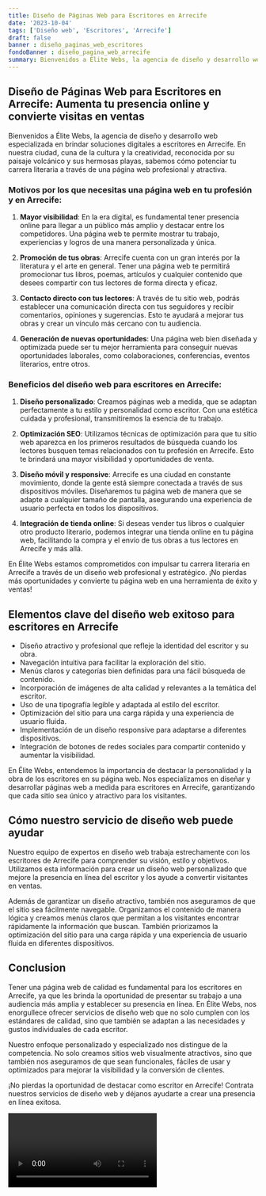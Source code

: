 ```yaml
---
title: Diseño de Páginas Web para Escritores en Arrecife
date: '2023-10-04'
tags: ['Diseño web', 'Escritores', 'Arrecife']
draft: false
banner : diseño_paginas_web_escritores
fondoBanner : diseño_pagina_web_arrecife
summary: Bienvenidos a Élite Webs, la agencia de diseño y desarrollo web especializada en brindar soluciones digitales a escritores en Arrecife. En nuestra ciudad, cuna de la cultura y la creatividad, reconocida por su paisaje volcánico y sus hermosas playas, sabemos cómo potenciar tu carrera literaria a través de una página web profesional y atractiva.
---
```


## Diseño de Páginas Web para Escritores en Arrecife: Aumenta tu presencia online y convierte visitas en ventas

Bienvenidos a Élite Webs, la agencia de diseño y desarrollo web especializada en brindar soluciones digitales a escritores en Arrecife. En nuestra ciudad, cuna de la cultura y la creatividad, reconocida por su paisaje volcánico y sus hermosas playas, sabemos cómo potenciar tu carrera literaria a través de una página web profesional y atractiva.

### Motivos por los que necesitas una página web en tu profesión y en Arrecife:

1. **Mayor visibilidad**: En la era digital, es fundamental tener presencia online para llegar a un público más amplio y destacar entre los competidores. Una página web te permite mostrar tu trabajo, experiencias y logros de una manera personalizada y única.

2. **Promoción de tus obras**: Arrecife cuenta con un gran interés por la literatura y el arte en general. Tener una página web te permitirá promocionar tus libros, poemas, artículos y cualquier contenido que desees compartir con tus lectores de forma directa y eficaz.

3. **Contacto directo con tus lectores**: A través de tu sitio web, podrás establecer una comunicación directa con tus seguidores y recibir comentarios, opiniones y sugerencias. Esto te ayudará a mejorar tus obras y crear un vínculo más cercano con tu audiencia.

4. **Generación de nuevas oportunidades**: Una página web bien diseñada y optimizada puede ser tu mejor herramienta para conseguir nuevas oportunidades laborales, como colaboraciones, conferencias, eventos literarios, entre otros.

### Beneficios del diseño web para escritores en Arrecife:

1. **Diseño personalizado**: Creamos páginas web a medida, que se adaptan perfectamente a tu estilo y personalidad como escritor. Con una estética cuidada y profesional, transmitiremos la esencia de tu trabajo.

2. **Optimización SEO**: Utilizamos técnicas de optimización para que tu sitio web aparezca en los primeros resultados de búsqueda cuando los lectores busquen temas relacionados con tu profesión en Arrecife. Esto te brindará una mayor visibilidad y oportunidades de venta.

3. **Diseño móvil y responsive**: Arrecife es una ciudad en constante movimiento, donde la gente está siempre conectada a través de sus dispositivos móviles. Diseñaremos tu página web de manera que se adapte a cualquier tamaño de pantalla, asegurando una experiencia de usuario perfecta en todos los dispositivos.

4. **Integración de tienda online**: Si deseas vender tus libros o cualquier otro producto literario, podemos integrar una tienda online en tu página web, facilitando la compra y el envío de tus obras a tus lectores en Arrecife y más allá.

En Élite Webs estamos comprometidos con impulsar tu carrera literaria en Arrecife a través de un diseño web profesional y estratégico. ¡No pierdas más oportunidades y convierte tu página web en una herramienta de éxito y ventas!

<GifSeo />

<Cta />

## Elementos clave del diseño web exitoso para escritores en Arrecife

- Diseño atractivo y profesional que refleje la identidad del escritor y su obra.
- Navegación intuitiva para facilitar la exploración del sitio.
- Menús claros y categorías bien definidas para una fácil búsqueda de contenido.
- Incorporación de imágenes de alta calidad y relevantes a la temática del escritor.
- Uso de una tipografía legible y adaptada al estilo del escritor.
- Optimización del sitio para una carga rápida y una experiencia de usuario fluida.
- Implementación de un diseño responsive para adaptarse a diferentes dispositivos.
- Integración de botones de redes sociales para compartir contenido y aumentar la visibilidad.

En Élite Webs, entendemos la importancia de destacar la personalidad y la obra de los escritores en su página web. Nos especializamos en diseñar y desarrollar páginas web a medida para escritores en Arrecife, garantizando que cada sitio sea único y atractivo para los visitantes.

## Cómo nuestro servicio de diseño web puede ayudar

Nuestro equipo de expertos en diseño web trabaja estrechamente con los escritores de Arrecife para comprender su visión, estilo y objetivos. Utilizamos esta información para crear un diseño web personalizado que mejore la presencia en línea del escritor y los ayude a convertir visitantes en ventas.

Además de garantizar un diseño atractivo, también nos aseguramos de que el sitio sea fácilmente navegable. Organizamos el contenido de manera lógica y creamos menús claros que permitan a los visitantes encontrar rápidamente la información que buscan. También priorizamos la optimización del sitio para una carga rápida y una experiencia de usuario fluida en diferentes dispositivos.

## Conclusion

Tener una página web de calidad es fundamental para los escritores en Arrecife, ya que les brinda la oportunidad de presentar su trabajo a una audiencia más amplia y establecer su presencia en línea. En Élite Webs, nos enorgullece ofrecer servicios de diseño web que no solo cumplen con los estándares de calidad, sino que también se adaptan a las necesidades y gustos individuales de cada escritor.

Nuestro enfoque personalizado y especializado nos distingue de la competencia. No solo creamos sitios web visualmente atractivos, sino que también nos aseguramos de que sean funcionales, fáciles de usar y optimizados para mejorar la visibilidad y la conversión de clientes.

¡No pierdas la oportunidad de destacar como escritor en Arrecife! Contrata nuestros servicios de diseño web y déjanos ayudarte a crear una presencia en línea exitosa.

<Video />

<CtaBot job='Escritores' city='Arrecife'/>

<Gmaps query='Arrecife+españa+maps' />